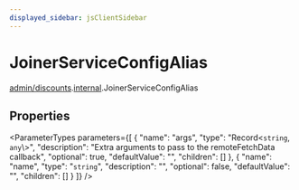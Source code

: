 ```yaml
---
displayed_sidebar: jsClientSidebar
---
```



# JoinerServiceConfigAlias

[admin/discounts](../../modules/admin_discounts.mdx).[internal](../../admin_discounts/modules/admin_discounts.internal.mdx).JoinerServiceConfigAlias

## Properties

<ParameterTypes parameters={[
  {
    "name": "args",
    "type": "Record<`string`, `any`\\>",
    "description": "Extra arguments to pass to the remoteFetchData callback",
    "optional": true,
    "defaultValue": "",
    "children": []
  },
  {
    "name": "name",
    "type": "`string`",
    "description": "",
    "optional": false,
    "defaultValue": "",
    "children": []
  }
]} />
